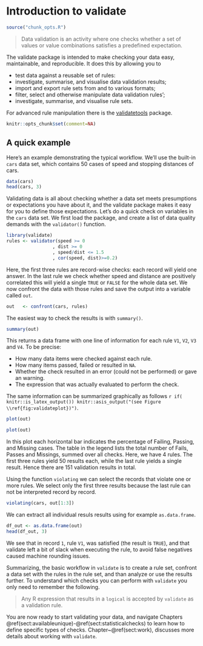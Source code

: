 # Introduction to validate {#sect:intro}

```r
source("chunk_opts.R")
```


> Data validation is an activity where one checks whether a set of values
> or value combinations satisfies a predefined expectation.


The validate package is intended to make checking your data easy, maintainable, and reproducible.
It does this by allowing you to

- test data against a reusable set of rules:
- investigate, summarise, and visualise data validation results;
- import and export rule sets from and to various formats;
- filter, select and otherwise manipulate data validation rules';
- investigate, summarise, and visualise rule sets.

For advanced rule manipulation there is the
[validatetools](https://cran.r-project.org/package=validatetools) package.


```r
knitr::opts_chunk$set(comment=NA)
```

## A quick example

Here's an example demonstrating the typical workflow. We'll use the built-in
`cars` data set, which contains 50 cases of speed and stopping distances of
cars. 
```r
data(cars)
head(cars, 3)
```
Validating data is all about checking whether a data set meets presumptions or
expectations you have about it, and the validate package makes it easy for you
to define those expectations. Let's do a quick check on variables in the
`cars` data set. We first load the package, and create a list
of data quality demands with the `validator()` function.
```r
library(validate)
rules <- validator(speed >= 0
                 , dist >= 0
                 , speed/dist <= 1.5
                 , cor(speed, dist)>=0.2)
```
Here, the first three rules are record-wise checks: each record will yield one
answer. In the last rule we check whether speed and distance are positively
correlated this will yield a single `TRUE` or `FALSE` for the whole data set.
We now confront the data with those rules and save the output into a variable
called `out`.
```r
out   <- confront(cars, rules)
```
The easiest way to check the results is with `summary()`. 
```r
summary(out)
```
This returns a data frame with one line of information for each rule `V1`,
`V2`, `V3` and `V4`. To be precise:

- How many data items were checked against each rule.
- How many items passed, failed or resulted in `NA`.
- Whether the check resulted in an error (could not be performed) or gave an warning.
- The expression that was actually evaluated to perform the check.

The same information can be summarized graphically as follows
`r if( knitr::is_latex_output()) knitr::asis_output("(see Figure \\ref{fig:validateplot})")`. 
```r
plot(out)
```
```r
plot(out)
```

In this plot each horizontal bar indicates the percentage of Failing, Passing,
and Missing cases. The table in the legend lists the total number of Fails,
Passes and Missings, summed over all checks. Here, we have 4 rules. The first
three rules yield 50 results each, while the last rule yields a single result.
Hence there are 151 validation results in total.



Using the function `violating` we can select the records that violate one or
more rules. We select only the first three results because the last rule can
not be interpreted record by record.
```r
violating(cars, out[1:3])
```

We can extract all individual resuls results using for example `as.data.frame`.
```r
df_out <- as.data.frame(out)
head(df_out, 3)
```
We see that in record `1`, rule `V1`, was satisfied (the result is `TRUE`), and
that validate left a bit of slack when executing the rule, to avoid false
negatives caused machine rounding issues.


Summarizing, the basic workflow in `validate` is to create a rule set, confront
a data set with the rules in the rule set, and than analyze or use the results
further. To understand which checks you can perform with `validate` you only
need to remember the following.

> Any R expression that results in a `logical` is accepted by `validate` as a
> validation rule.


You are now ready to start validating your data, and navigate Chapters
\@ref(sect:availableunique)-\@ref(sect:statisticalchecks) to learn how to
define specific types of checks. Chapter~\@ref(sect:work), discusses more
details about working with `validate`.



